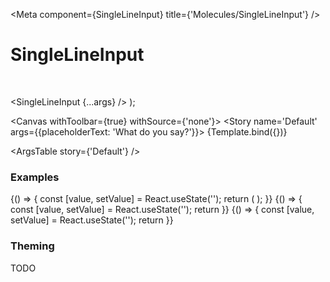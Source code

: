 

<Meta
  component={SingleLineInput}
  title={'Molecules/SingleLineInput'}
/>

# SingleLineInput

<br/>

  <SingleLineInput {...args} />
);

<Canvas withToolbar={true} withSource={'none'}>
  <Story name='Default' args={{placeholderText: 'What do you say?'}}>
    {Template.bind({})}
  </Story>
</Canvas>

<ArgsTable story={'Default'} />

### Examples


<Canvas>
  <Story name='Stateful Example'>
    {() => {
      const [value, setValue] = React.useState('');
      return (
        <SingleLineInput value={value} onValueChanged={setValue} />
      );
    }}
  </Story>
</Canvas>

<Canvas>
  <Story name='Success Message'>
  {() => {
    const [value, setValue] = React.useState('');
    return <SingleLineInput inputWrapperVariant='success' messageText='Success message' value={value} onValueChanged={setValue} />
  }}
  </Story>
</Canvas>

<Canvas>
  <Story name='Error Message'>
  {() => {
    const [value, setValue] = React.useState('');
    return <SingleLineInput inputWrapperVariant='error' messageText='Error message' value={value} onValueChanged={setValue}/>
  }}
  </Story>
</Canvas>

<Canvas>
  <Story name='Disabled'>
    <SingleLineInput isEnabled={false} />
  </Story>
</Canvas>

### Theming

TODO
